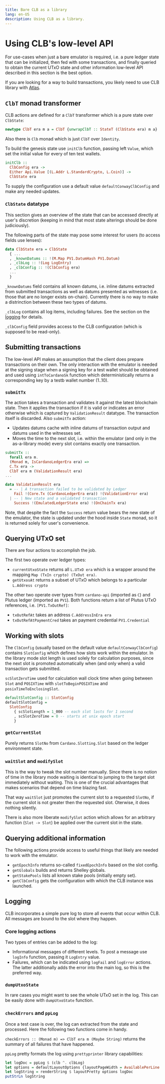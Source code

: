 ```yaml
---
title: Bare CLB as a library
lang: en-US
description: Using CLB as a library.
---
```


# Using CLB's low-level API

For use-cases when just a bare emulator is required, i.e. a pure ledger state
that can be initialized, then fed with some transactions, and finally queried
to obtain the current UTxO state and other information low-level API described
in this section is the best option.

If you are looking for a way to build transactions, you likely need to use
CLB library with [Atlas](/use/atlas).


## `ClbT` monad transformer

CLB actions are defined for a `ClbT` transformer
which is a pure state over `ClbState`:

```haskell
newtype ClbT era m a = ClbT {unwrapClbT :: StateT (ClbState era) m a}
```
Also there is `Clb` monad which is just `ClbT` over `Identity`.

To build the genesis state use `initClb` function, passing left `Value`, which
set the initial value for every of ten test wallets.

```haskell
initClb ::
  ClbConfig era ->
  Either Api.Value [(L.Addr L.StandardCrypto, L.Coin)] ->
  ClbState era
```
To supply the configuration use a default value `defaultConwayClbConfig`
and make any needed updates.

### `ClbState` datatype

This section gives an overview of the state that can be accessed directly
at user's discretion
(keeping in mind that most state alterings should be done judiciously).

The following parts of the state may pose some interest for users
(to access fields use lenses):

```haskell
data ClbState era = ClbState
  { ...
  , _knownDatums :: !(M.Map PV1.DatumHash PV1.Datum)
  , _clbLog :: !(Log LogEntry)
  , _clbConfig :: !(ClbConfig era)
  ...
  }
```

`_knownDatums` field contains all known datums, i.e. inline datums
extracted from submitted transactions as well as datums presented
as witnesses (i.e. those that are no longer exists on-chain).
Currently there is no way to make a distrinction between these two types of datums.

`_clbLog` contains all log items, including failures.
See the section on the [logging](/use/lib#logging) for details.

`_clbConfig` field provides access to the CLB configuration
(which is supposed to be read-only).

## Submitting transactions

The low-level API makes an assumption that the client does prepare transactions
on their own. The only interaction with the emulator is needed at the signing stage
when a signing key for a test wallet should be obtained and used
using `intToCardanoSk` function which deterministically returns
a corresponding key by a testb wallet number (1..10).

### `submitTx`

The action takes a transaction and
validates it against the latest blockchain state.
Then it applies the transaction if it is valid or indicates an error otherwise
which is captured by `ValidationResult` datatype.
The transaction itself is discarded. Also `submitTx` action:
  * Updates datums cache with inline datums of transaction output
and datums used in the witnesses set.
  * Moves the time to the next slot, i.e. within the emulator
(and only in the as-a-library mode) every slot contains exactly one transaction.

```haskell
submitTx ::
  forall era m.
  (Monad m, IsCardanoLedgerEra era) =>
  C.Tx era ->
  ClbT era m (ValidationResult era)
...

data ValidationResult era
  = -- | A transaction failed to be validated by Ledger
    Fail !(Core.Tx (CardanoLedgerEra era)) !(ValidationError era)
  | -- | New state and a validated transaction
    Success !(EmulatedLedgerState era) !(OnChainTx era)
```

Note, that despite the fact the `Success` return value bears
the new state of the emulator, the state is updated under the hood
inside `State` monad, so it is returned solely for user's convenience.

## Querying UTxO set

There are four actions to accomplish the job.

The first two operate over ledger types:
* `currentUtxoState` returns all `L.UTxO era` which is a wrapper around
the mapping `Map (TxIn crypto) (TxOut era)`.
* `getUtxosAt` returns a subset of UTxO
which belongs to a particular `L.Address crypto`

The other two operate over types from `cardano-api` (imported as `C`)
and Plutus ledger (imported as `PV1`). Both functions return a list
of Plutus UTxO references, i.e. `[PV1.TxOutRef]`:

* `txOutRefAt` takes an address `C.AddressInEra era`
* `txOutRefAtPaymentCred` takes an payment credential `PV1.Credential`

## Working with slots

The `ClbConfig` (usually based on the default value `defaultConwayClbConfig`)
contains `SlotConfig` which defines how slots work within the emulator.
In the library mode slot length is used solely for calculation purposes,
since the next slot is promoted automatically when (and only when)
a valid transaction gets submitted.

`scSlotZeroTime` used for calculation wall clock time when going
between `Slot` and `POSIXTime`
with `slotToBeginPOSIXTime` and `posixTimeToEnclosingSlot`.

```haskell
defaultSlotConfig :: SlotConfig
defaultSlotConfig =
  SlotConfig
    { scSlotLength = 1_000 -- each slot lasts for 1 second
    , scSlotZeroTime = 0 -- starts at unix epoch start
    }
```

### `getCurrentSlot`

Purely returns `SlotNo` from `Cardano.Slotting.Slot` based on the
ledger environment state.

### `waitSlot` and `modifySlot`

This is the way to tweak the slot number manually. Since there is no notion
of time in the library mode waiting is identical to jumping to the target slot
immediately without waiting. This is one of the crucial advantages that makes
scenarios that depend on time blazing fast.

That way `waitSlot` just promotes the current slot to a requested `SlotNo`,
if the current slot is not greater then the requested slot.
Oterwise, it does nothing silently.

There is also more liberate `modifySlot` action which allows for an arbitrary
function (`Slot -> Slot`) be applied over the current slot in the state.

## Querying additional information

The following actions provide access to useful things that likely are needed to
work with the emulator.

* `getEpochInfo` returns so-called `fixedEpochInfo` based on the slot config.
* `getGlobals` builds and returns Shelley globals.
* `getStakePools` lists all known stake pools (initially empty set).
* `getClbConfig` gets the configuration with which the CLB instance was launched.

## Logging

CLB incorporates a simple pure log to store all events that occur within CLB.
All messages are bound to the slot where they happen.

### Core logging actions

Two types of entries can be added to the log:
* Informational messages of different levels.
To post a message use `logInfo` function, passing it `LogEntry` value.
* Failures, which can be indicated using `logFail` and `logError` actions.
The latter additionally adds the error into the main log,
so this is the preferred way.

### `dumpUtxoState`

In rare cases you might want to see the whole UTxO set in the log.
This can be easily done with `dumpUtxoState` function.

### `checkErrors` and  `ppLog`

Once a test case is over, the log can extracted from the state and processed.
Here the following two functions come in handy.

`checkErrors :: (Monad m) => ClbT era m (Maybe String)` returns the summary
of all failures that have happened.

`ppLog` pretty formats the log using `prettyprinter` library capabilities:

```haskell
let logDoc = ppLog $ (clb ^. clbLog)
let options = defaultLayoutOptions {layoutPageWidth = AvailablePerLine 150 1.0}
let logString = renderString $ layoutPretty options logDoc
putStrLn logString
```
